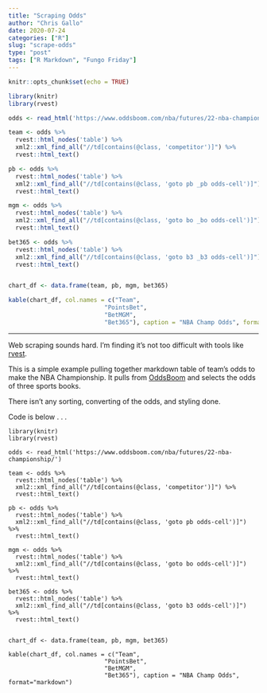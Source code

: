 ```yaml
---
title: "Scraping Odds"
author: "Chris Gallo"
date: 2020-07-24
categories: ["R"]
slug: "scrape-odds"
type: "post"
tags: ["R Markdown", "Fungo Friday"]
---
```


```r
knitr::opts_chunk$set(echo = TRUE)
```

```r
library(knitr)
library(rvest)

odds <- read_html('https://www.oddsboom.com/nba/futures/22-nba-championship/')

team <- odds %>% 
  rvest::html_nodes('table') %>% 
  xml2::xml_find_all("//td[contains(@class, 'competitor')]") %>% 
  rvest::html_text()

pb <- odds %>% 
  rvest::html_nodes('table') %>% 
  xml2::xml_find_all("//td[contains(@class, 'goto pb _pb odds-cell')]") %>% 
  rvest::html_text()

mgm <- odds %>% 
  rvest::html_nodes('table') %>% 
  xml2::xml_find_all("//td[contains(@class, 'goto bo _bo odds-cell')]") %>% 
  rvest::html_text()

bet365 <- odds %>% 
  rvest::html_nodes('table') %>% 
  xml2::xml_find_all("//td[contains(@class, 'goto b3 _b3 odds-cell')]") %>% 
  rvest::html_text()


chart_df <- data.frame(team, pb, mgm, bet365)

kable(chart_df, col.names = c("Team",
                           "PointsBet",
                           "BetMGM",
                           "Bet365"), caption = "NBA Champ Odds", format="markdown")


```
---

Web scraping sounds hard. I'm finding it's not too difficult with tools like [rvest](https://blog.rstudio.com/2014/11/24/rvest-easy-web-scraping-with-r/). 

This is a simple example pulling together markdown table of team's odds to make the NBA Championship. It pulls from [OddsBoom](https://www.oddsboom.com/nba/futures/22-nba-championship/) and selects the odds of three sports books. 

There isn't any sorting, converting of the odds, and styling done.

Code is below . . .

```
library(knitr)
library(rvest)

odds <- read_html('https://www.oddsboom.com/nba/futures/22-nba-championship/')

team <- odds %>% 
  rvest::html_nodes('table') %>% 
  xml2::xml_find_all("//td[contains(@class, 'competitor')]") %>% 
  rvest::html_text()

pb <- odds %>% 
  rvest::html_nodes('table') %>% 
  xml2::xml_find_all("//td[contains(@class, 'goto pb odds-cell')]") %>% 
  rvest::html_text()

mgm <- odds %>% 
  rvest::html_nodes('table') %>% 
  xml2::xml_find_all("//td[contains(@class, 'goto bo odds-cell')]") %>% 
  rvest::html_text()

bet365 <- odds %>% 
  rvest::html_nodes('table') %>% 
  xml2::xml_find_all("//td[contains(@class, 'goto b3 odds-cell')]") %>% 
  rvest::html_text()


chart_df <- data.frame(team, pb, mgm, bet365)

kable(chart_df, col.names = c("Team",
                           "PointsBet",
                           "BetMGM",
                           "Bet365"), caption = "NBA Champ Odds", format="markdown")

```
